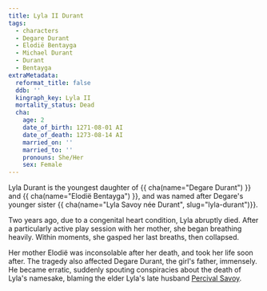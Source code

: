```yaml
---
title: Lyla II Durant
tags:
  - characters
  - Degare Durant
  - Elodië Bentayga
  - Michael Durant
  - Durant
  - Bentayga
extraMetadata:
  reformat_title: false
  ddb: ''
  kingraph_key: Lyla II
  mortality_status: Dead
  cha:
    age: 2
    date_of_birth: 1271-08-01 AI
    date_of_death: 1273-08-14 AI
    married_on: ''
    married_to: ''
    pronouns: She/Her
    sex: Female
---
```



Lyla Durant is the youngest daughter of {{ cha(name="Degare Durant") }} and 
{{ cha(name="Elodië Bentayga") }}, and was named after Degare's younger sister {{ cha(name="Lyla Savoy née Durant", slug="lyla-durant")}}.

Two years ago, due to a congenital heart condition, Lyla abruptly died. After a 
particularly active play session with her mother, she began breathing heavily. Within moments, she gasped her last breaths, then collapsed.

Her mother Elodië was inconsolable after her death, and took her life soon after. The
tragedy also affected Degare Durant, the girl's father, immensely. He became erratic,
suddenly spouting conspiracies about the death of Lyla's namesake, blaming the elder 
Lyla's late husband [Percival Savoy](./percival-savoy.mdx). 

